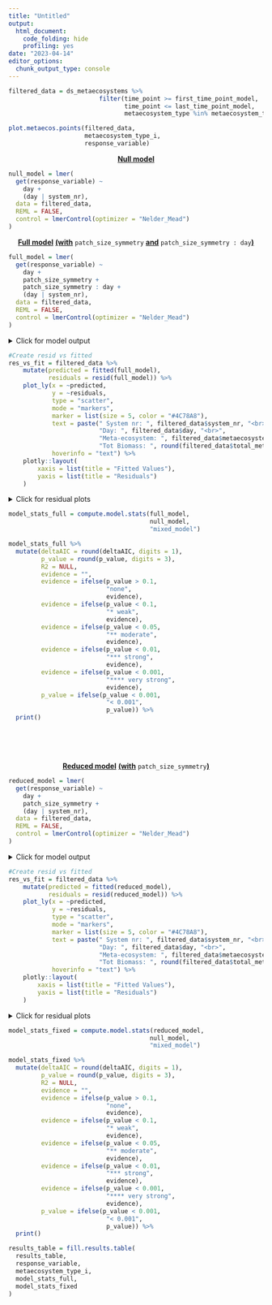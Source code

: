 ```yaml
---
title: "Untitled"
output:
  html_document:
    code_folding: hide
    profiling: yes
date: "2023-04-14"
editor_options: 
  chunk_output_type: console
---
```


```r
filtered_data = ds_metaecosystems %>%
                         filter(time_point >= first_time_point_model,
                                time_point <= last_time_point_model,
                                metaecosystem_type %in% metaecosystem_type_i)
```

```r
plot.metaecos.points(filtered_data,
                     metaecosystem_type_i,
                     response_variable)
```

<center>[**Null model**]{.underline}</center>

```r
null_model = lmer(
  get(response_variable) ~
    day + 
    (day | system_nr), 
  data = filtered_data,
  REML = FALSE,
  control = lmerControl(optimizer = "Nelder_Mead")
)
```

<center>[**Full model**]{.underline} [**(with**]{.underline} `patch_size_symmetry` [**and**]{.underline} `patch_size_symmetry : day`[**)**]{.underline}</center>

```r
full_model = lmer(
  get(response_variable) ~
    day + 
    patch_size_symmetry +
    patch_size_symmetry : day + 
    (day | system_nr), 
  data = filtered_data,
  REML = FALSE,
  control = lmerControl(optimizer = "Nelder_Mead")
)
```

<details>
  <summary>Click for model output</summary>
```r
print(summary(full_model), digits = 1)
```
</details>


```r
#Create resid vs fitted
res_vs_fit = filtered_data %>%
    mutate(predicted = fitted(full_model),
           residuals = resid(full_model)) %>%
    plot_ly(x = ~predicted,
            y = ~residuals,
            type = "scatter",
            mode = "markers",
            marker = list(size = 5, color = "#4C78A8"),
            text = paste(" System nr: ", filtered_data$system_nr, "<br>",
                         "Day: ", filtered_data$day, "<br>",
                         "Meta-ecosystem: ", filtered_data$metaecosystem_type, "<br>",
                         "Tot Biomass: ", round(filtered_data$total_metaecosystem_bioarea_mm2, digits = 0), "<br>"),
            hoverinfo = "text") %>%
    plotly::layout(
        xaxis = list(title = "Fitted Values"),
        yaxis = list(title = "Residuals")
    )
```

<details>
  <summary>Click for residual plots</summary>
```r
res_vs_fit
qqnorm(resid(full_model))
```
</details>


```r
model_stats_full = compute.model.stats(full_model,
                                       null_model,
                                       "mixed_model")

model_stats_full %>%
  mutate(deltaAIC = round(deltaAIC, digits = 1),
         p_value = round(p_value, digits = 3),
         R2 = NULL,
         evidence = "",
         evidence = ifelse(p_value > 0.1, 
                           "none",
                           evidence),
         evidence = ifelse(p_value < 0.1, 
                           "* weak",
                           evidence),
         evidence = ifelse(p_value < 0.05, 
                           "** moderate",
                           evidence),
         evidence = ifelse(p_value < 0.01, 
                           "*** strong",
                           evidence),
         evidence = ifelse(p_value < 0.001, 
                           "**** very strong",
                           evidence),
         p_value = ifelse(p_value < 0.001,
                           "< 0.001",
                           p_value)) %>%
  print()
```

&nbsp;<br>
&nbsp;<br>
&nbsp;<br>

<center>[**Reduced model**]{.underline} [**(with**]{.underline} `patch_size_symmetry`[**)**]{.underline}</center>

```r
reduced_model = lmer(
  get(response_variable) ~
    day + 
    patch_size_symmetry + 
    (day | system_nr), 
  data = filtered_data,
  REML = FALSE,
  control = lmerControl(optimizer = "Nelder_Mead")
)
```

<details>
  <summary>Click for model output</summary>
```r
print(summary(reduced_model), digits = 1)
```
</details>

```r
#Create resid vs fitted
res_vs_fit = filtered_data %>%
    mutate(predicted = fitted(reduced_model),
           residuals = resid(reduced_model)) %>%
    plot_ly(x = ~predicted,
            y = ~residuals,
            type = "scatter",
            mode = "markers",
            marker = list(size = 5, color = "#4C78A8"),
            text = paste(" System nr: ", filtered_data$system_nr, "<br>",
                         "Day: ", filtered_data$day, "<br>",
                         "Meta-ecosystem: ", filtered_data$metaecosystem_type, "<br>",
                         "Tot Biomass: ", round(filtered_data$total_metaecosystem_bioarea_mm2, digits = 0), "<br>"),
            hoverinfo = "text") %>%
    plotly::layout(
        xaxis = list(title = "Fitted Values"),
        yaxis = list(title = "Residuals")
    )
```

<details>
  <summary>Click for residual plots</summary>
```r
res_vs_fit
qqnorm(resid(reduced_model))
```
</details>

```r
model_stats_fixed = compute.model.stats(reduced_model,
                                       null_model,
                                       "mixed_model")

model_stats_fixed %>%
  mutate(deltaAIC = round(deltaAIC, digits = 1),
         p_value = round(p_value, digits = 3),
         R2 = NULL,
         evidence = "",
         evidence = ifelse(p_value > 0.1, 
                           "none",
                           evidence),
         evidence = ifelse(p_value < 0.1, 
                           "* weak",
                           evidence),
         evidence = ifelse(p_value < 0.05, 
                           "** moderate",
                           evidence),
         evidence = ifelse(p_value < 0.01, 
                           "*** strong",
                           evidence),
         evidence = ifelse(p_value < 0.001, 
                           "**** very strong",
                           evidence),
         p_value = ifelse(p_value < 0.001,
                           "< 0.001",
                           p_value)) %>%
  print()
```

```r
results_table = fill.results.table(
  results_table,
  response_variable,
  metaecosystem_type_i,
  model_stats_full,
  model_stats_fixed
)
```
